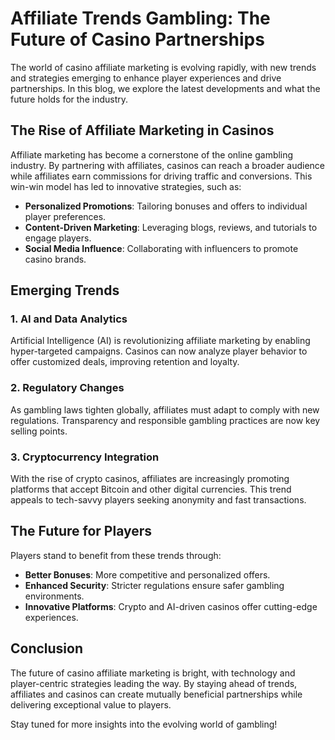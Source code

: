 # Affiliate Trends Gambling: The Future of Casino Partnerships

The world of casino affiliate marketing is evolving rapidly, with new trends and strategies emerging to enhance player experiences and drive partnerships. In this blog, we explore the latest developments and what the future holds for the industry.

## The Rise of Affiliate Marketing in Casinos

Affiliate marketing has become a cornerstone of the online gambling industry. By partnering with affiliates, casinos can reach a broader audience while affiliates earn commissions for driving traffic and conversions. This win-win model has led to innovative strategies, such as:

- **Personalized Promotions**: Tailoring bonuses and offers to individual player preferences.
- **Content-Driven Marketing**: Leveraging blogs, reviews, and tutorials to engage players.
- **Social Media Influence**: Collaborating with influencers to promote casino brands.

## Emerging Trends

### 1. **AI and Data Analytics**
Artificial Intelligence (AI) is revolutionizing affiliate marketing by enabling hyper-targeted campaigns. Casinos can now analyze player behavior to offer customized deals, improving retention and loyalty.

### 2. **Regulatory Changes**
As gambling laws tighten globally, affiliates must adapt to comply with new regulations. Transparency and responsible gambling practices are now key selling points.

### 3. **Cryptocurrency Integration**
With the rise of crypto casinos, affiliates are increasingly promoting platforms that accept Bitcoin and other digital currencies. This trend appeals to tech-savvy players seeking anonymity and fast transactions.

## The Future for Players

Players stand to benefit from these trends through:

- **Better Bonuses**: More competitive and personalized offers.
- **Enhanced Security**: Stricter regulations ensure safer gambling environments.
- **Innovative Platforms**: Crypto and AI-driven casinos offer cutting-edge experiences.

## Conclusion

The future of casino affiliate marketing is bright, with technology and player-centric strategies leading the way. By staying ahead of trends, affiliates and casinos can create mutually beneficial partnerships while delivering exceptional value to players.

Stay tuned for more insights into the evolving world of gambling!